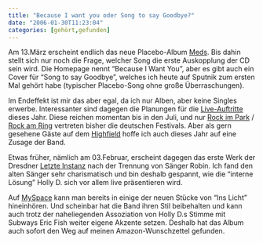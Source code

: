 ```yaml
---
title: "Because I want you oder Song to say Goodbye?"
date: "2006-01-30T11:23:04"
categories: [gehört,gefunden]
---
```


Am 13.März erscheint endlich das neue Placebo-Album [Meds](http://www.placeboworld.co.uk/news/Meds_pr.html). Bis dahin stellt sich nur noch die Frage, welcher Song die erste Auskopplung der CD sein wird. Die Homepage nennt "Because I Want You", aber es gibt auch ein Cover für "Song to say Goodbye", welches ich heute auf Sputnik zum ersten Mal gehört habe (typischer Placebo-Song ohne große Überraschungen).

Im Endeffekt ist mir das aber egal, da ich nur Alben, aber keine Singles erwerbe. Interessanter sind dagegen die Planungen für die [Live-Auftritte](http://www.placeboworld.co.uk/tour/index.html) dieses Jahr. Diese reichen momentan bis in den Juli, und nur [Rock im Park](http://www.rock-im-park.de/) / [Rock am Ring](http://www.rock-am-ring.com/) vertreten bisher die deutschen Festivals. Aber als gern gesehene Gäste auf dem [Highfield](http://www.highfield.de/) hoffe ich auch dieses Jahr auf eine Zusage der Band.

Etwas früher, nämlich am 03.Februar, erscheint dagegen das erste Werk der Dresdner [Letzte Instanz](http://www.letzte-instanz.de) nach der Trennung von Sänger Robin. Ich fand den alten Sänger sehr charismatisch und bin deshalb gespannt, wie die "interne Lösung" Holly D. sich vor allem live präsentieren wird.

Auf [MySpace](http://www.myspace.com/letzteinstanz) kann man bereits in einige der neuen Stücke von "Ins Licht" hineinhören. Und scheinbar hat die Band ihren Stil beibehalten und kann auch trotz der naheliegenden Assoziation von Holly D.s Stimme mit Subways Eric Fish weiter eigene Akzente setzen. Deshalb hat das Album auch sofort den Weg auf meinen Amazon-Wunschzettel gefunden.
